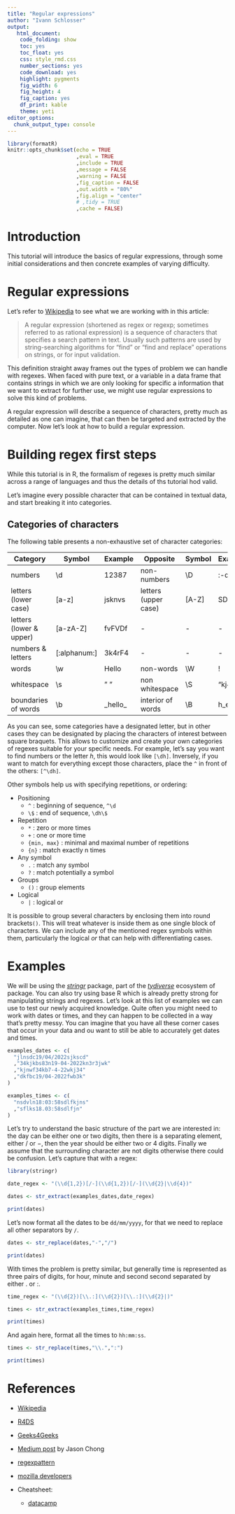```yaml
---
title: "Regular expressions"
author: "Ivann Schlosser"
output: 
   html_document: 
    code_folding: show
    toc: yes
    toc_float: yes
    css: style_rmd.css
    number_sections: yes
    code_download: yes
    highlight: pygments
    fig_width: 6
    fig_height: 4
    fig_caption: yes
    df_print: kable
    theme: yeti
editor_options: 
  chunk_output_type: console
---
```


```r

library(formatR)
knitr::opts_chunk$set(echo = TRUE
                      ,eval = TRUE
                      ,include = TRUE
                      ,message = FALSE
                      ,warning = FALSE
                      ,fig_caption = FALSE
                      ,out.width = "80%"
                      ,fig.align = "center"
                      # ,tidy = TRUE
                      ,cache = FALSE)

```
# Introduction

This tutorial will introduce the basics of regular expressions, through some initial considerations and then concrete examples of varying difficulty. 


# Regular expressions

Let's refer to [Wikipedia](https://en.wikipedia.org/wiki/Regular_expression) to see what we are working with in this article: 

> A regular expression (shortened as regex or regexp; sometimes referred to as rational expression) is a sequence of characters that specifies a search pattern in text. Usually such patterns are used by string-searching algorithms for "find" or "find and replace" operations on strings, or for input validation.

This definition straight away frames out the types of problem we can handle with regexes. When faced with pure text, or a variable in a data frame that contains strings in which we are only looking for specific a information that we want to extract for further use, we might use regular expressions to solve this kind of problems. 

A regular expression will describe a sequence of characters, pretty much as detailed as one can imagine, that can then be targeted and extracted by the computer. Now let's look at how to build a regular expression. 

# Building regex first steps

While this tutorial is in R, the formalism of regexes is pretty much similar across a range of languages and thus the details of ths tutorial hod valid.

Let's imagine every possible character that can be contained in textual data, and start breaking it into categories. 

## Categories of characters

The following table presents a non-exhaustive set of character categories:


| Category                	| Symbol       	| Example   	| Opposite             	| Symbol 	| Example   	|
|-------------------------	|--------------	|-----------	|----------------------	|--------	|-----------	|
| numbers                 	|      \\d     	|   12387   	| non-numbers          	|   \\D  	|   :-dfv*  	|
| letters (lower case)    	|     [a-z]    	|   jsknvs  	| letters (upper case) 	|  [A-Z] 	|   SDFVM   	|
| letters (lower & upper) 	|   [a-zA-Z]   	|   fvFVDf  	| -                    	|    -   	|     -     	|
| numbers & letters       	| [:alphanum:] 	|   3k4rF4  	| -                    	|    -   	|     -     	|
| words                   	|      \\w     	|   Hello   	| non-words            	|   \\W  	|     !     	|
| whitespace              	|      \\s     	|    " "    	| non whitespace       	|   \\S  	|  "kj4&n"  	|
| boundaries of words     	|      \\b     	| \_hello\_ 	| interior of words    	|   \\B  	| h_e_l_l_o 	|

As you can see, some categories have a designated letter, but in other cases they can be designated by placing the characters of interest between square braquets. This allows to customize and create your own categories of regexes suitable for your specific needs. For example, let's say you want to find numbers or the letter *h*, this would look like `[\dh]`. Inversely, if you want to match for everything except those characters, place the `^` in front of the others: `[^\dh]`.

Other symbols help us with specifying repetitions, or ordering: 

* Positioning 
  + `^` : beginning of sequence, `^\d`
  + `\$` : end of sequence, `\dh\$`
* Repetition
  + `*` : zero or more times
  + `+` : one or more time
  + `{min, max}` : minimal and maximal number of repetitions
  + `{n}` : match exactly n times
* Any symbol
  + `.` : match any symbol
  + `?` : match potentially a symbol
* Groups
  + `()` : group elements
* Logical
  + `|` : logical or

It is possible to group several characters by enclosing them into round brackets`()`. This will treat whatever is inside them as one single block of characters. We can include any of the mentioned regex symbols within them, particularly the logical _or_ that can help with differentiating cases. 



# Examples

We will be using the [*stringr*](https://stringr.tidyverse.org) package, part of the [*tydiverse*](https://www.tidyverse.org) ecosystem of package. You can also try using base R which is already pretty strong for manipulating strings and regexes. 
Let's look at this list of examples we can use to test our newly acquired knowledge. Quite often you might need to work with dates or times, and they can happen to be collected in a way that's pretty messy. You can imagine that you have all these corner cases that occur in your data and ou want to still be able to accurately get dates and times.

```r

examples_dates <- c(
  "jlnsdc19/04/2022sjkscd"
  ,"34kjkbs83n19-04-2022kn3r3jwk"
  ,"kjnwf34kb7-4-22wkj34"
  ,"dkfbc19/04-2022fwb3k"
)

examples_times <- c(
  "nsdvln18:03:58sdlfkjns"
  ,"sflks18.03:58sdlfjn"
)

```

Let's try to understand the basic structure of the part we are interested in: 
the day can be either one or two digits, then there is a separating element, either $/$ or $-$, then the year should be either two or 4 digits. Finally we assume that the surrounding character are not digits otherwise there could be confusion. Let's capture that with a regex:

```r

library(stringr)

date_regex <- "(\\d{1,2})[/-](\\d{1,2})[/-](\\d{2}|\\d{4})"

dates <- str_extract(examples_dates,date_regex)

print(dates)
```
Let's now format all the dates to be `dd/mm/yyyy`, for that we need to replace all other separators by `/`.


```r

dates <- str_replace(dates,"-","/")

print(dates)

```

With times the problem is pretty similar, but generally time is represented as three pairs of digits, for hour, minute and second second separated by either $.$ or $:$. 


```r

time_regex <- "(\\d{2})[\\.:](\\d{2})[\\.:](\\d{2}|)"

times <- str_extract(examples_times,time_regex)

print(times)

```
And again here, format all the times to `hh:mm:ss`. 

```r

times <- str_replace(times,"\\.",":")

print(times)

```


# References


+ [Wikipedia](https://en.wikipedia.org/wiki/Regular_expression)
+ [R4DS](https://r4ds.had.co.nz/strings.html#matching-patterns-with-regular-expressions)
+ [Geeks4Geeks](https://www.geeksforgeeks.org/write-regular-expressions/)
+ [Medium post](https://towardsdatascience.com/regular-expressions-clearly-explained-with-examples-822d76b037b4) by Jason Chong

+ [regexpattern](https://regexpattern.com/regular-expression-cheatsheet/)
+ [mozilla developers](https://developer.mozilla.org/en-US/docs/Web/JavaScript/Guide/Regular_Expressions/Cheatsheet)
+ Cheatsheet: 
  - [datacamp](https://res.cloudinary.com/dyd911kmh/image/upload/v1665049611/Marketing/Blog/Regular_Expressions_Cheat_Sheet.pdf)




